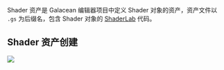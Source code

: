 Shader 资产是 Galacean 编辑器项目中定义 Shader 对象的资产，资产文件以 `.gs` 为后缀名，包含 Shader 对象的 [ShaderLab](./lab) 代码。

## Shader 资产创建

<Image src="https://mdn.alipayobjects.com/huamei_rmtxpm/afts/img/A*namMTLNnCPYAAAAAAAAAAAAADv-7AQ/original"/>
